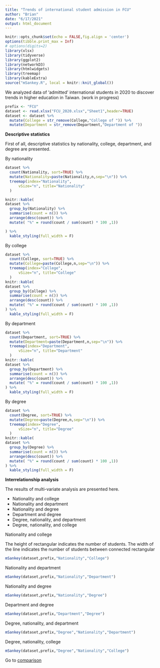 ```yaml
---
title: "Trends of international student admission in FCU"
author: "Brian"
date: "6/17/2021"
output: html_document
---
```


```r
knitr::opts_chunk$set(echo = FALSE,fig.align = 'center')
options(tibble.print_max = Inf)
# options(digits=2)
library(xlsx)
library(tidyverse)
library(ggplot2)
library(networkD3)
library(htmlwidgets)
library(treemap)
library(kableExtra)
source("mSankey.R", local = knitr::knit_global())
```

We analyzed data of 'admitted' international students in 2020 to discover trends in higher education in Taiwan. (work in progress)

<!-- #### Import data -->

```r
prefix <- "FCU"
dataset <- read.xlsx("FCU_2020.xlsx","Sheet1",header=TRUE)
dataset <- dataset %>%
  mutate(College = str_remove(College,"College of ")) %>%
  mutate(Department = str_remove(Department,"Department of "))
```

<!-- Inspect data structure -->

<!-- ```{r} -->
<!-- str(dataset) -->
<!-- ``` -->

**Descriptive statistics**

First of all, descriptive statistics by nationality, college, department, and degree are presented.

By nationality

```r
dataset %>%
  count(Nationality, sort=TRUE) %>%
  mutate(Nationality=paste(Nationality,n,sep="\n")) %>%
  treemap(index="Nationality",
      vSize="n", title="Nationality"
  )

knitr::kable(
dataset %>%
  group_by(Nationality) %>%
  summarise(count = n()) %>%
  arrange(desc(count)) %>%
  mutate( "%" = round(count / sum(count) * 100 ,1))

) %>%
  kable_styling(full_width = F)
```

By college

```r
dataset %>%
  count(College, sort=TRUE) %>%
  mutate(College=paste(College,n,sep="\n")) %>%
  treemap(index="College",
      vSize="n", title="College"
  )
knitr::kable(
dataset %>%
  group_by(College) %>%
  summarise(count = n()) %>%
  arrange(desc(count)) %>%
  mutate( "%" = round(count / sum(count) * 100 ,1))
) %>%
  kable_styling(full_width = F)
```

By department

```r
dataset %>%
  count(Department, sort=TRUE) %>%
  mutate(Department=paste(Department,n,sep="\n")) %>%
  treemap(index="Department",
      vSize="n", title="Department"
  )
knitr::kable(
dataset %>%
  group_by(Department) %>%
  summarise(count = n()) %>%
  arrange(desc(count)) %>%
  mutate( "%" = round(count / sum(count) * 100 ,1))
) %>%
  kable_styling(full_width = F)
```

By degree

```r
dataset %>%
  count(Degree, sort=TRUE) %>%
  mutate(Degree=paste(Degree,n,sep="\n")) %>%
  treemap(index="Degree",
      vSize="n", title="Degree"
  )
knitr::kable(
dataset %>%
  group_by(Degree) %>%
  summarise(count = n()) %>%
  arrange(desc(count)) %>%
  mutate( "%" = round(count / sum(count) * 100 ,1))
) %>%
  kable_styling(full_width = F)
```

**Interrelationship analysis**

The results of multi-variate analysis are presented here.

- Nationality and college
- Nationality and department
- Nationality and degree
- Department and degree
- Degree, nationality, and department
- Degree, nationality, and college

Nationality and college

The height of rectangular indicates the number of students. The width of the line indicates the number of students between connected rectangular

```r
mSankey(dataset,prefix,"Nationality","College")
```

Nationality and department

```r
mSankey(dataset,prefix,"Nationality","Department")
```

Nationality and degree

```r
mSankey(dataset,prefix,"Nationality","Degree")
```

Department and degree

```r
mSankey(dataset,prefix,"Department","Degree")
```

Degree, nationality, and department

```r
mSankey(dataset,prefix,"Degree","Nationality","Department")

```

<!-- Nationality, college, and department -->

<!-- ```{r echo=FALSE, message=FALSE} -->
<!-- mSankey(dataset,prefix,"Nationality","College","Department") -->
<!-- ``` -->

Degree, nationality, college

```r
mSankey(dataset,prefix,"Degree","Nationality","College")
```

Go to [comparison](https://briankimstudio.github.io/New_student/)